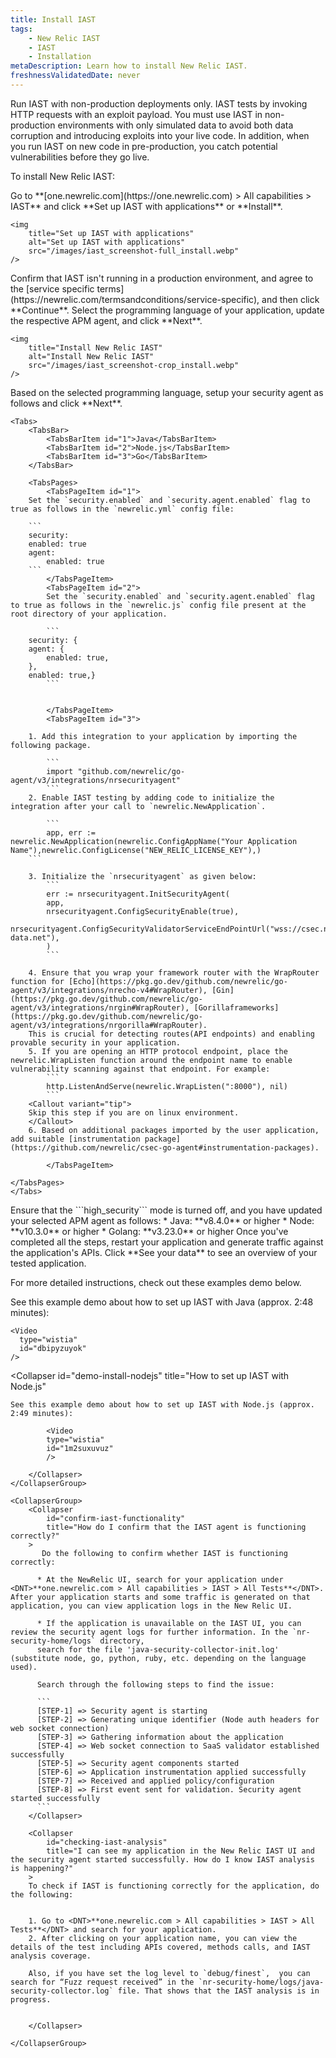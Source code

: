 ```yaml
---
title: Install IAST
tags:
    - New Relic IAST
    - IAST
    - Installation
metaDescription: Learn how to install New Relic IAST.
freshnessValidatedDate: never
---
```


<Callout variant="important">
  Run IAST with non-production deployments only. IAST tests by invoking HTTP requests with an exploit payload. You must use IAST in non-production environments with only simulated data to avoid both data corruption and introducing exploits into your live code. In addition, when you run IAST on new code in pre-production, you catch potential vulnerabilities before they go live.
</Callout>

To install New Relic IAST:

<Steps>
 <Step>
    Go to <DNT>**[one.newrelic.com](https://one.newrelic.com) > All capabilities > IAST**</DNT> and click <DNT>**Set up IAST with applications**</DNT> or <DNT>**Install**</DNT>.

    <img
        title="Set up IAST with applications"
        alt="Set up IAST with applications"
        src="/images/iast_screenshot-full_install.webp"
    />    
 </Step>
 <Step>
    Confirm that IAST isn't running in a production environment, and agree to the [service specific terms](https://newrelic.com/termsandconditions/service-specific),  and then click <DNT>**Continue**</DNT>.    
 </Step>
 <Step>
    Select the  programming language of your application, update the respective APM agent, and click **Next**.

    <img
        title="Install New Relic IAST"
        alt="Install New Relic IAST"
        src="/images/iast_screenshot-crop_install.webp"
    />    
 </Step>
 <Step>
    Based on the selected programming language, setup your security agent as follows and click **Next**.

    <Tabs>
        <TabsBar>
            <TabsBarItem id="1">Java</TabsBarItem>
            <TabsBarItem id="2">Node.js</TabsBarItem>
            <TabsBarItem id="3">Go</TabsBarItem>
        </TabsBar>

        <TabsPages>
            <TabsPageItem id="1">    
        Set the `security.enabled` and `security.agent.enabled` flag to true as follows in the `newrelic.yml` config file:

        ```
        security:
        enabled: true
        agent:
            enabled: true 
        ```
            </TabsPageItem>
            <TabsPageItem id="2">
            Set the `security.enabled` and `security.agent.enabled` flag to true as follows in the `newrelic.js` config file present at the root directory of your application.

            ```
        security: {
        agent: {
            enabled: true,
        },
        enabled: true,}
            ```
            
            
            </TabsPageItem>
            <TabsPageItem id="3">

        1. Add this integration to your application by importing the following package.

            ```
            import "github.com/newrelic/go-agent/v3/integrations/nrsecurityagent"
            ```
        2. Enable IAST testing by adding code to initialize the integration after your call to `newrelic.NewApplication`.

            ```
            app, err := newrelic.NewApplication(newrelic.ConfigAppName("Your Application Name"),newrelic.ConfigLicense("NEW_RELIC_LICENSE_KEY"),)
        ```

        3. Initialize the `nrsecurityagent` as given below:  
            ```
            err := nrsecurityagent.InitSecurityAgent(
            app,
            nrsecurityagent.ConfigSecurityEnable(true),
            nrsecurityagent.ConfigSecurityValidatorServiceEndPointUrl("wss://csec.nr-data.net"),
            )
            ```

        4. Ensure that you wrap your framework router with the WrapRouter function for [Echo](https://pkg.go.dev/github.com/newrelic/go-agent/v3/integrations/nrecho-v4#WrapRouter), [Gin](https://pkg.go.dev/github.com/newrelic/go-agent/v3/integrations/nrgin#WrapRouter), [Gorillaframeworks](https://pkg.go.dev/github.com/newrelic/go-agent/v3/integrations/nrgorilla#WrapRouter). 
        This is crucial for detecting routes(API endpoints) and enabling provable security in your application.
        5. If you are opening an HTTP protocol endpoint, place the  newrelic.WrapListen function around the endpoint name to enable vulnerability scanning against that endpoint. For example:
            ```
            http.ListenAndServe(newrelic.WrapListen(":8000"), nil)
            ```
        <Callout variant="tip">
        Skip this step if you are on linux environment.
        </Callout>
        6. Based on additional packages imported by the user application, add suitable [instrumentation package](https://github.com/newrelic/csec-go-agent#instrumentation-packages).
            
            </TabsPageItem>

    </TabsPages>
    </Tabs>

  <Callout variant="important">
    Ensure that the ```high_security``` mode is turned off, and you have updated your selected APM agent as follows:
    * Java: **v8.4.0** or higher
    * Node: **v10.3.0** or higher
    * Golang: **v3.23.0** or higher
  </Callout>
  </Step>
  <Step>
    Once you've completed all the steps, restart your application and generate traffic against the application's APIs.  
  </Step>
  <Step>
    Click <DNT>**See your data**</DNT> to see an overview of your tested application.  
  </Step>

  </Steps>


For more detailed instructions, check out these examples demo below.

<CollapserGroup>
  <Collapser
    id="demo-install-java"
    title="How to set up IAST with Java"
  >
    See this example demo about how to set up IAST with Java (approx. 2:48 minutes):

    <Video
      type="wistia"
      id="dbipyzuyok"
    />
  </Collapser>

  <Collapser
    id="demo-install-nodejs"
    title="How to set up IAST with Node.js"
  >
    See this example demo about how to set up IAST with Node.js (approx. 2:49 minutes):

            <Video
            type="wistia"
            id="1m2suxuvuz"
            />

        </Collapser>
    </CollapserGroup>

    <CollapserGroup>
        <Collapser
            id="confirm-iast-functionality"
            title="How do I confirm that the IAST agent is functioning correctly?"
        >
           Do the following to confirm whether IAST is functioning correctly:

          * At the NewRelic UI, search for your application under <DNT>**one.newrelic.com > All capabilities > IAST > All Tests**</DNT>. After your application starts and some traffic is generated on that application, you can view application logs in the New Relic UI.

          * If the application is unavailable on the IAST UI, you can review the security agent logs for further information. In the `nr-security-home/logs` directory, 
          search for the file 'java-security-collector-init.log' (substitute node, go, python, ruby, etc. depending on the language used). 

          Search through the following steps to find the issue:

          ```
          [STEP-1] => Security agent is starting
          [STEP-2] => Generating unique identifier (Node auth headers for web socket connection)
          [STEP-3] => Gathering information about the application
          [STEP-4] => Web socket connection to SaaS validator established successfully
          [STEP-5] => Security agent components started
          [STEP-6] => Application instrumentation applied successfully
          [STEP-7] => Received and applied policy/configuration
          [STEP-8] => First event sent for validation. Security agent started successfully
          ```
        </Collapser>

        <Collapser
            id="checking-iast-analysis"
            title="I can see my application in the New Relic IAST UI and the security agent started successfully. How do I know IAST analysis is happening?"
        >
        To check if IAST is functioning correctly for the application, do the following:

        
        1. Go to <DNT>**one.newrelic.com > All capabilities > IAST > All Tests**</DNT> and search for your application.
        2. After clicking on your application name, you can view the details of the test including APIs covered, methods calls, and IAST analysis coverage.

        Also, if you have set the log level to `debug/finest`,  you can search for “Fuzz request received” in the `nr-security-home/logs/java-security-collector.log` file. That shows that the IAST analysis is in progress.


        </Collapser>

    </CollapserGroup>
